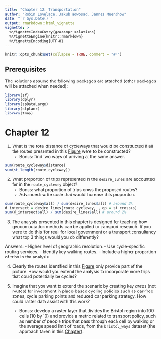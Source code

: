 ```yaml
---
title: "Chapter 12: Transportation"
author: "Robin Lovelace, Jakub Nowosad, Jannes Muenchow"
date: "`r Sys.Date()`"
output: rmarkdown::html_vignette
vignette: >
  %\VignetteIndexEntry{geocompr-solutions}
  %\VignetteEngine{knitr::rmarkdown}
  %\VignetteEncoding{UTF-8}
---
```


```r
knitr::opts_chunk$set(collapse = TRUE, comment = "#>")
```

## Prerequisites {-}

The solutions assume the following packages are attached (other packages will be attached when needed):

```r
library(sf)
library(dplyr)
library(spDataLarge)
library(stplanr)
library(tmap) 
```

# Chapter 12

1) What is the total distance of cycleways that would be constructed if all the routes presented in this [Figure](https://geocompr.robinlovelace.net/transport.html#fig:cycleways) were to be constructed?
    - Bonus: find two ways of arriving at the same answer.

```r
sum(route_cycleway$distance)
sum(st_length(route_cycleway))
```

2) What proportion of trips represented in the `desire_lines` are accounted for in the `route_cycleway` object?
    - Bonus: what proportion of trips cross the proposed routes?
    - Advanced: write code that would increase this proportion.

```r
sum(route_cycleway$all) / sum(desire_lines$all) # around 2%
d_intersect = desire_lines[route_cycleway, , op = st_crosses]
sum(d_intersect$all) / sum(desire_lines$all) # around 2%
```

3) The analysis presented in this chapter is designed for teaching how geocomputation methods can be applied to transport research. If you were to do this 'for real' for local government or a transport consultancy what top 3 things would you do differently?

Answers:
- Higher level of geographic resolution.
- Use cycle-specific routing services.
- Identify key walking routes.
- Include a higher proportion of trips in the analysis.

4) Clearly the routes identified in this [Figure](https://geocompr.robinlovelace.net/transport.html#fig:cycleways) only provide part of the picture. How would you extend the analysis to incorporate more trips that could potentially be cycled?

5) Imagine that you want to extend the scenario by creating key *areas* (not routes) for investment in place-based cycling policies such as car-free zones, cycle parking points and reduced car parking strategy. How could raster data assist with this work? 
    - Bonus: develop a raster layer that divides the Bristol region into 100 cells (10 by 10) and provide a metric related to transport policy, such as number of people trips that pass through each cell by walking or the average speed limit of roads, from the `bristol_ways` dataset (the approach taken in this [Chapter](https://geocompr.robinlovelace.net/location.html#location)).
